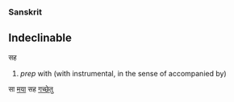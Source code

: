 ===Sanskrit===
==Indeclinable==

सह
# ''prep'' with (with instrumental, in the sense of accompanied by)

सा [[अहम्|मया]] सह [[गम्|गच्छेतु]]